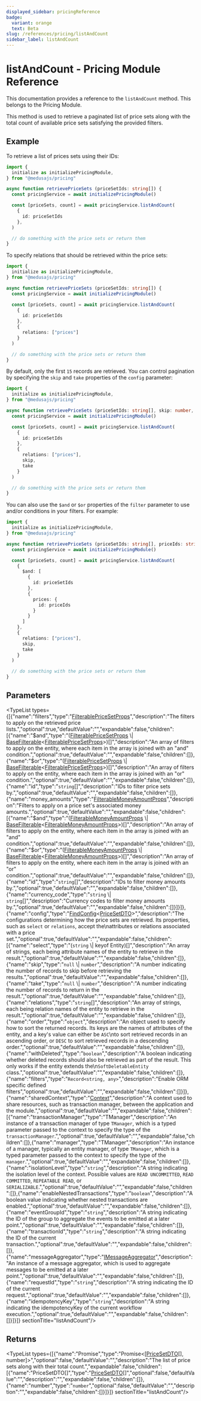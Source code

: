 ```yaml
---
displayed_sidebar: pricingReference
badge:
  variant: orange
  text: Beta
slug: /references/pricing/listAndCount
sidebar_label: listAndCount
---
```



# listAndCount - Pricing Module Reference

This documentation provides a reference to the `listAndCount` method. This belongs to the Pricing Module.

This method is used to retrieve a paginated list of price sets along with the total count of available price sets satisfying the provided filters.

## Example

To retrieve a list of prices sets using their IDs:

```ts
import {
  initialize as initializePricingModule,
} from "@medusajs/pricing"

async function retrievePriceSets (priceSetIds: string[]) {
  const pricingService = await initializePricingModule()

  const [priceSets, count] = await pricingService.listAndCount(
    {
      id: priceSetIds
    },
  )

  // do something with the price sets or return them
}
```

To specify relations that should be retrieved within the price sets:

```ts
import {
  initialize as initializePricingModule,
} from "@medusajs/pricing"

async function retrievePriceSets (priceSetIds: string[]) {
  const pricingService = await initializePricingModule()

  const [priceSets, count] = await pricingService.listAndCount(
    {
      id: priceSetIds
    },
    {
      relations: ["prices"]
    }
  )

  // do something with the price sets or return them
}
```

By default, only the first `15` records are retrieved. You can control pagination by specifying the `skip` and `take` properties of the `config` parameter:

```ts
import {
  initialize as initializePricingModule,
} from "@medusajs/pricing"

async function retrievePriceSets (priceSetIds: string[], skip: number, take: number) {
  const pricingService = await initializePricingModule()

  const [priceSets, count] = await pricingService.listAndCount(
    {
      id: priceSetIds
    },
    {
      relations: ["prices"],
      skip,
      take
    }
  )

  // do something with the price sets or return them
}
```

You can also use the `$and` or `$or` properties of the `filter` parameter to use and/or conditions in your filters. For example:

```ts
import {
  initialize as initializePricingModule,
} from "@medusajs/pricing"

async function retrievePriceSets (priceSetIds: string[], priceIds: string[], skip: number, take: number) {
  const pricingService = await initializePricingModule()

  const [priceSets, count] = await pricingService.listAndCount(
    {
      $and: [
        {
          id: priceSetIds
        },
        {
          prices: {
            id: priceIds
          }
        }
      ]
    },
    {
      relations: ["prices"],
      skip,
      take
    }
  )

  // do something with the price sets or return them
}
```

## Parameters

<TypeList types={[{"name":"filters","type":"[FilterablePriceSetProps](../../interfaces/pricing.FilterablePriceSetProps.mdx)","description":"The filters to apply on the retrieved price lists.","optional":true,"defaultValue":"","expandable":false,"children":[{"name":"$and","type":"([FilterablePriceSetProps](../../interfaces/pricing.FilterablePriceSetProps.mdx) \\| [BaseFilterable](../../interfaces/pricing.BaseFilterable.mdx)&#60;[FilterablePriceSetProps](../../interfaces/pricing.FilterablePriceSetProps.mdx)&#62;)[]","description":"An array of filters to apply on the entity, where each item in the array is joined with an \"and\" condition.","optional":true,"defaultValue":"","expandable":false,"children":[]},{"name":"$or","type":"([FilterablePriceSetProps](../../interfaces/pricing.FilterablePriceSetProps.mdx) \\| [BaseFilterable](../../interfaces/pricing.BaseFilterable.mdx)&#60;[FilterablePriceSetProps](../../interfaces/pricing.FilterablePriceSetProps.mdx)&#62;)[]","description":"An array of filters to apply on the entity, where each item in the array is joined with an \"or\" condition.","optional":true,"defaultValue":"","expandable":false,"children":[]},{"name":"id","type":"`string`[]","description":"IDs to filter price sets by.","optional":true,"defaultValue":"","expandable":false,"children":[]},{"name":"money_amounts","type":"[FilterableMoneyAmountProps](../../interfaces/pricing.FilterableMoneyAmountProps.mdx)","description":"Filters to apply on a price set's associated money amounts.","optional":true,"defaultValue":"","expandable":false,"children":[{"name":"$and","type":"([FilterableMoneyAmountProps](../../interfaces/pricing.FilterableMoneyAmountProps.mdx) \\| [BaseFilterable](../../interfaces/pricing.BaseFilterable.mdx)&#60;[FilterableMoneyAmountProps](../../interfaces/pricing.FilterableMoneyAmountProps.mdx)&#62;)[]","description":"An array of filters to apply on the entity, where each item in the array is joined with an \"and\" condition.","optional":true,"defaultValue":"","expandable":false,"children":[]},{"name":"$or","type":"([FilterableMoneyAmountProps](../../interfaces/pricing.FilterableMoneyAmountProps.mdx) \\| [BaseFilterable](../../interfaces/pricing.BaseFilterable.mdx)&#60;[FilterableMoneyAmountProps](../../interfaces/pricing.FilterableMoneyAmountProps.mdx)&#62;)[]","description":"An array of filters to apply on the entity, where each item in the array is joined with an \"or\" condition.","optional":true,"defaultValue":"","expandable":false,"children":[]},{"name":"id","type":"`string`[]","description":"IDs to filter money amounts by.","optional":true,"defaultValue":"","expandable":false,"children":[]},{"name":"currency_code","type":"`string` \\| `string`[]","description":"Currency codes to filter money amounts by.","optional":true,"defaultValue":"","expandable":false,"children":[]}]}]},{"name":"config","type":"[FindConfig](../../interfaces/pricing.FindConfig.mdx)&#60;[PriceSetDTO](../../interfaces/pricing.PriceSetDTO.mdx)&#62;","description":"The configurations determining how the price sets are retrieved. Its properties, such as `select` or `relations`, accept the\nattributes or relations associated with a price set.","optional":true,"defaultValue":"","expandable":false,"children":[{"name":"select","type":"(`string` \\| keyof Entity)[]","description":"An array of strings, each being attribute names of the entity to retrieve in the result.","optional":true,"defaultValue":"","expandable":false,"children":[]},{"name":"skip","type":"`null` \\| `number`","description":"A number indicating the number of records to skip before retrieving the results.","optional":true,"defaultValue":"","expandable":false,"children":[]},{"name":"take","type":"`null` \\| `number`","description":"A number indicating the number of records to return in the result.","optional":true,"defaultValue":"","expandable":false,"children":[]},{"name":"relations","type":"`string`[]","description":"An array of strings, each being relation names of the entity to retrieve in the result.","optional":true,"defaultValue":"","expandable":false,"children":[]},{"name":"order","type":"`object`","description":"An object used to specify how to sort the returned records. Its keys are the names of attributes of the entity, and a key's value can either be `ASC`\nto sort retrieved records in an ascending order, or `DESC` to sort retrieved records in a descending order.","optional":true,"defaultValue":"","expandable":false,"children":[]},{"name":"withDeleted","type":"`boolean`","description":"A boolean indicating whether deleted records should also be retrieved as part of the result. This only works if the entity extends the\n`SoftDeletableEntity` class.","optional":true,"defaultValue":"","expandable":false,"children":[]},{"name":"filters","type":"`Record<string, any>`","description":"Enable ORM specific defined filters","optional":true,"defaultValue":"","expandable":false,"children":[]}]},{"name":"sharedContext","type":"[Context](../../interfaces/pricing.Context.mdx)","description":"A context used to share resources, such as transaction manager, between the application and the module.","optional":true,"defaultValue":"","expandable":false,"children":[{"name":"transactionManager","type":"TManager","description":"An instance of a transaction manager of type `TManager`, which is a typed parameter passed to the context to specify the type of the `transactionManager`.","optional":true,"defaultValue":"","expandable":false,"children":[]},{"name":"manager","type":"TManager","description":"An instance of a manager, typically an entity manager, of type `TManager`, which is a typed parameter passed to the context to specify the type of the `manager`.","optional":true,"defaultValue":"","expandable":false,"children":[]},{"name":"isolationLevel","type":"`string`","description":"A string indicating the isolation level of the context. Possible values are `READ UNCOMMITTED`, `READ COMMITTED`, `REPEATABLE READ`, or `SERIALIZABLE`.","optional":true,"defaultValue":"","expandable":false,"children":[]},{"name":"enableNestedTransactions","type":"`boolean`","description":"A boolean value indicating whether nested transactions are enabled.","optional":true,"defaultValue":"","expandable":false,"children":[]},{"name":"eventGroupId","type":"`string`","description":"A string indicating the ID of the group to aggregate the events to be emitted at a later point.","optional":true,"defaultValue":"","expandable":false,"children":[]},{"name":"transactionId","type":"`string`","description":"A string indicating the ID of the current transaction.","optional":true,"defaultValue":"","expandable":false,"children":[]},{"name":"messageAggregator","type":"[IMessageAggregator](../../interfaces/pricing.IMessageAggregator.mdx)","description":"An instance of a message aggregator, which is used to aggregate messages to be emitted at a later point.","optional":true,"defaultValue":"","expandable":false,"children":[]},{"name":"requestId","type":"`string`","description":"A string indicating the ID of the current request.","optional":true,"defaultValue":"","expandable":false,"children":[]},{"name":"idempotencyKey","type":"`string`","description":"A string indicating the idempotencyKey of the current workflow execution.","optional":true,"defaultValue":"","expandable":false,"children":[]}]}]}  sectionTitle="listAndCount"/>

## Returns

<TypeList types={[{"name":"Promise","type":"Promise&#60;[[PriceSetDTO](../../interfaces/pricing.PriceSetDTO.mdx)[], number]&#62;","optional":false,"defaultValue":"","description":"The list of price sets along with their total count.","expandable":false,"children":[{"name":"PriceSetDTO[]","type":"[PriceSetDTO](../../interfaces/pricing.PriceSetDTO.mdx)[]","optional":false,"defaultValue":"","description":"","expandable":false,"children":[]},{"name":"number","type":"`number`","optional":false,"defaultValue":"","description":"","expandable":false,"children":[]}]}]}  sectionTitle="listAndCount"/>
